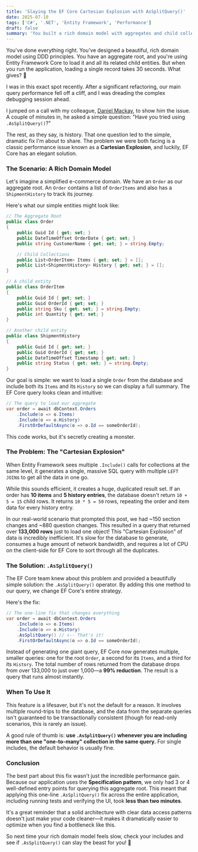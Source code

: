 ```yaml
---
title: 'Slaying the EF Core Cartesian Explosion with AsSplitQuery()'
date: 2025-07-10
tags: ['C#', '.NET', 'Entity Framework', 'Performance']
draft: false
summary: 'You built a rich domain model with aggregates and child collections, but now your queries are painfully slow. Learn how a one-line change in Entity Framework Core, .AsSplitQuery(), can fix the dreaded "Cartesian Explosion" and make your app fly.'
---
```


You've done everything right. You've designed a beautiful, rich domain model using DDD principles. You have an aggregate root, and you're using Entity Framework Core to load it and all its related child entities. But when you run the application, loading a single record takes 30 seconds. What gives? 🐌

I was in this exact spot recently. After a significant refactoring, our main query performance fell off a cliff, and I was dreading the complex debugging session ahead.

I jumped on a call with my colleague, [Daniel Mackay](https://www.linkedin.com/in/danieljamesmackay/), to show him the issue. A couple of minutes in, he asked a simple question: "Have you tried using `.AsSplitQuery()`?"

The rest, as they say, is history. That one question led to the simple, dramatic fix I'm about to share. The problem we were both facing is a classic performance issue known as a **Cartesian Explosion**, and luckily, EF Core has an elegant solution.

### The Scenario: A Rich Domain Model

Let's imagine a simplified e-commerce domain. We have an `Order` as our aggregate root. An `Order` contains a list of `OrderItems` and also has a `ShipmentHistory` to track its journey.

Here's what our simple entities might look like:

```csharp
// The Aggregate Root
public class Order
{
    public Guid Id { get; set; }
    public DateTimeOffset OrderDate { get; set; }
    public string CustomerName { get; set; } = string.Empty;

    // Child Collections
    public List<OrderItem> Items { get; set; } = [];
    public List<ShipmentHistory> History { get; set; } = [];
}

// A child entity
public class OrderItem
{
    public Guid Id { get; set; }
    public Guid OrderId { get; set; }
    public string Sku { get; set; } = string.Empty;
    public int Quantity { get; set; }
}

// Another child entity
public class ShipmentHistory
{
    public Guid Id { get; set; }
    public Guid OrderId { get; set; }
    public DateTimeOffset Timestamp { get; set; }
    public string Status { get; set; } = string.Empty;
}
````

Our goal is simple: we want to load a single `Order` from the database and include both its `Items` and its `History` so we can display a full summary. The EF Core query looks clean and intuitive:

```csharp
// The query to load our aggregate
var order = await dbContext.Orders
    .Include(o => o.Items)
    .Include(o => o.History)
    .FirstOrDefaultAsync(o => o.Id == someOrderId);
```

This code works, but it's secretly creating a monster.



### The Problem: The "Cartesian Explosion"

When Entity Framework sees multiple `.Include()` calls for collections at the same level, it generates a single, massive SQL query with multiple `LEFT JOIN`s to get all the data in one go.

While this sounds efficient, it creates a huge, duplicated result set. If an order has **10 items** and **5 history entries**, the database doesn't return `10 + 5 = 15` child rows. It returns `10 * 5 = 50` rows, repeating the order and item data for every history entry.

In our real-world scenario that prompted this post, we had \~150 section changes and \~880 question changes. This resulted in a query that returned over **133,000 rows** just to load one object\! This "Cartesian Explosion" of data is incredibly inefficient. It's slow for the database to generate, consumes a huge amount of network bandwidth, and requires a lot of CPU on the client-side for EF Core to sort through all the duplicates.



### The Solution: `.AsSplitQuery()`

The EF Core team knew about this problem and provided a beautifully simple solution: the `.AsSplitQuery()` operator. By adding this one method to our query, we change EF Core's entire strategy.

Here's the fix:

```csharp
// The one-line fix that changes everything
var order = await dbContext.Orders
    .Include(o => o.Items)
    .Include(o => o.History)
    .AsSplitQuery() // <-- That's it!
    .FirstOrDefaultAsync(o => o.Id == someOrderId);
```

Instead of generating one giant query, EF Core now generates multiple, smaller queries: one for the root `Order`, a second for its `Items`, and a third for its `History`. The total number of rows returned from the database drops from over 133,000 to just over 1,000—a **99% reduction**. The result is a query that runs almost instantly.

### When To Use It

This feature is a lifesaver, but it's not the default for a reason. It involves multiple round-trips to the database, and the data from the separate queries isn't guaranteed to be transactionally consistent (though for read-only scenarios, this is rarely an issue).

A good rule of thumb is: **use `.AsSplitQuery()` whenever you are including more than one "one-to-many" collection in the same query.** For single includes, the default behavior is usually fine.



### Conclusion

The best part about this fix wasn't just the incredible performance gain. Because our application uses the **Specification pattern**, we only had 3 or 4 well-defined entry points for querying this aggregate root. This meant that applying this one-line `.AsSplitQuery()` fix across the entire application, including running tests and verifying the UI, took **less than two minutes**.

It's a great reminder that a solid architecture with clear data access patterns doesn't just make your code cleaner—it makes it dramatically easier to optimize when you find a bottleneck like this.

So next time your rich domain model feels slow, check your includes and see if `.AsSplitQuery()` can slay the beast for you\! 🚀
